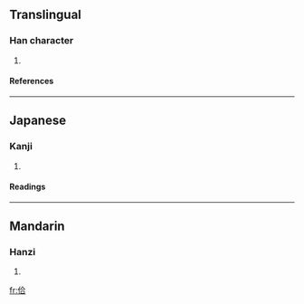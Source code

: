 ==Translingual==
===Han character===
{{Han char|rn=9|rad=人|as=06|sn=8|four=2826<sub>1</sub>|canj=人人一口 (OOMR)}}
# {{defn|Han|sort=人06}}
====References====
{{Han ref|kx=0100.120|dkj=00551|dj=0212.070|hdz=10150.040|uh=4F6E|ud=20334|bh=CBCC|bd=52172}}
----
==Japanese==
===Kanji===
{{ja-kanji|grade=|rs=人06}}
# {{defn|Japanese}} 
====Readings====
{{ja-readings|on=[[こう]] (kō)|kun=[[あわせる]] (awaseru)}}
----
==Mandarin==
===Hanzi===
{{cmn-hanzi|pin=[[gé]] ([[ge2]])|wg=ko<sup>2</sup>}}
# {{defn|Mandarin}}

[[fr:佮]]